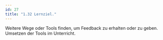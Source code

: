 ```yaml
---
id: 27
title: "1.32 Lernziel."
---
```


Weitere Wege oder Tools finden, um Feedback zu erhalten oder zu geben. Umsetzen der Tools im Unterricht. 
